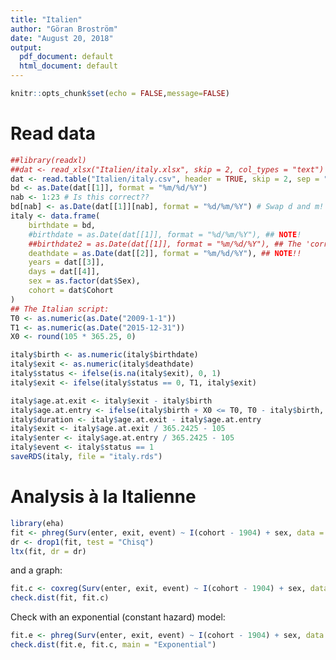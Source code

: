 ```yaml
---
title: "Italien"
author: "Göran Broström"
date: "August 20, 2018"
output:
  pdf_document: default
  html_document: default
---
```


```r
knitr::opts_chunk$set(echo = FALSE,message=FALSE)
```

# Read data

```r
##library(readxl)
##dat <- read_xlsx("Italien/italy.xlsx", skip = 2, col_types = "text")
dat <- read.table("Italien/italy.csv", header = TRUE, skip = 2, sep = ";", stringsAsFactors = FALSE,na.strings = "")
bd <- as.Date(dat[[1]], format = "%m/%d/%Y")
nab <- 1:23 # Is this correct??
bd[nab] <- as.Date(dat[[1]][nab], format = "%d/%m/%Y") # Swap d and m!
italy <- data.frame(
    birthdate = bd,
    #birthdate = as.Date(dat[[1]], format = "%d/%m/%Y"), ## NOTE!
    ##birthdate2 = as.Date(dat[[1]], format = "%m/%d/%Y"), ## The 'correct' version?
    deathdate = as.Date(dat[[2]], format = "%m/%d/%Y"), ## NOTE!!
    years = dat[[3]],
    days = dat[[4]],
    sex = as.factor(dat$Sex),
    cohort = dat$Cohort
)
## The Italian script:
T0 <- as.numeric(as.Date("2009-1-1"))
T1 <- as.numeric(as.Date("2015-12-31"))
X0 <- round(105 * 365.25, 0)

italy$birth <- as.numeric(italy$birthdate)
italy$exit <- as.numeric(italy$deathdate)
italy$status <- ifelse(is.na(italy$exit), 0, 1)
italy$exit <- ifelse(italy$status == 0, T1, italy$exit)

italy$age.at.exit <- italy$exit - italy$birth
italy$age.at.entry <- ifelse(italy$birth + X0 <= T0, T0 - italy$birth, X0)
italy$duration <- italy$age.at.exit - italy$age.at.entry
italy$exit <- italy$age.at.exit / 365.2425 - 105
italy$enter <- italy$age.at.entry / 365.2425 - 105
italy$event <- italy$status == 1
saveRDS(italy, file = "italy.rds")
```

# Analysis à la Italienne

```r
library(eha)
fit <- phreg(Surv(enter, exit, event) ~ I(cohort - 1904) + sex, data = italy, dist = "gompertz", param = "rate")
dr <- drop1(fit, test = "Chisq")
ltx(fit, dr = dr)
```

and a graph:

```r
fit.c <- coxreg(Surv(enter, exit, event) ~ I(cohort - 1904) + sex, data = italy)
check.dist(fit, fit.c)
```

Check with an exponential (constant hazard) model:

```r
fit.e <- phreg(Surv(enter, exit, event) ~ I(cohort - 1904) + sex, data = italy, dist = "weibull", shape = 1)
check.dist(fit.e, fit.c, main = "Exponential")
```

